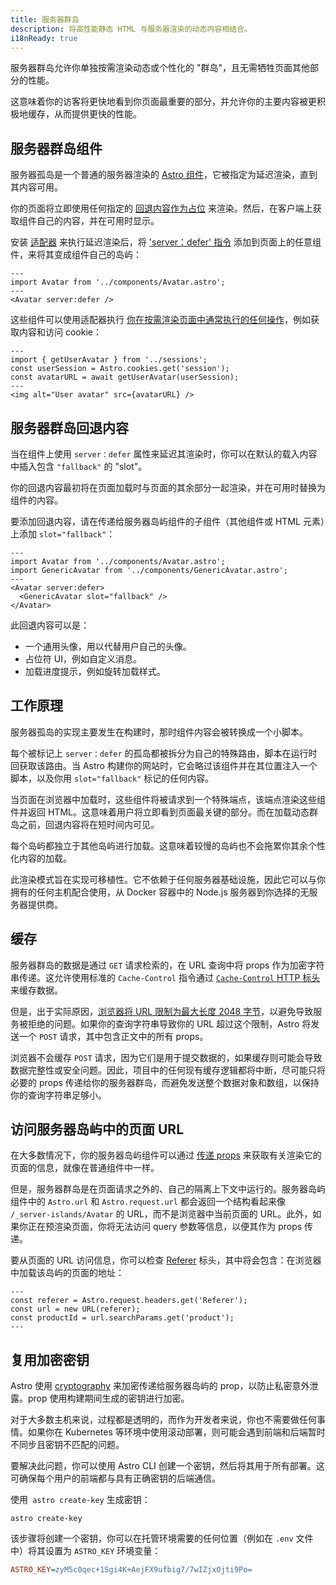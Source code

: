 ```yaml
---
title: 服务器群岛
description: 将高性能静态 HTML 与服务器渲染的动态内容相结合。
i18nReady: true
---
```


服务器群岛允许你单独按需渲染动态或个性化的 "群岛"，且无需牺牲页面其他部分的性能。

这意味着你的访客将更快地看到你页面最重要的部分，并允许你的主要内容被更积极地缓存，从而提供更快的性能。

## 服务器群岛组件

服务器孤岛是一个普通的服务器渲染的 [Astro 组件](/zh-cn/basics/astro-components/)，它被指定为延迟渲染，直到其内容可用。

你的页面将立即使用任何指定的 [回退内容作为占位](#服务器群岛回退内容) 来渲染。然后，在客户端上获取组件自己的内容，并在可用时显示。

安装 [适配器](/zh-cn/guides/on-demand-rendering/#服务器适配器) 来执行延迟渲染后，将 ['server：defer' 指令](/zh-cn/reference/directives-reference/#服务器端指令) 添加到页面上的任意组件，来将其变成组件自己的岛屿：

```astro title="src/pages/index.astro" "server:defer"
---
import Avatar from '../components/Avatar.astro';
---
<Avatar server:defer />
```

这些组件可以使用适配器执行 [你在按需渲染页面中通常执行的任何操作](/zh-cn/guides/on-demand-rendering/#按需渲染特性)，例如获取内容和访问 cookie：

```astro title="src/components/Avatar.astro"
---
import { getUserAvatar } from '../sessions';
const userSession = Astro.cookies.get('session');
const avatarURL = await getUserAvatar(userSession);
---
<img alt="User avatar" src={avatarURL} />
```

## 服务器群岛回退内容

当在组件上使用 `server：defer` 属性来延迟其渲染时，你可以在默认的载入内容中插入包含 `"fallback"` 的 "slot"。

你的回退内容最初将在页面加载时与页面的其余部分一起渲染，并在可用时替换为组件的内容。

要添加回退内容，请在传递给服务器岛屿组件的子组件（其他组件或 HTML 元素）上添加 `slot="fallback"`：

```astro
---
import Avatar from '../components/Avatar.astro';
import GenericAvatar from '../components/GenericAvatar.astro';
---
<Avatar server:defer>
  <GenericAvatar slot="fallback" />
</Avatar>
```

此回退内容可以是：

- 一个通用头像，用以代替用户自己的头像。
- 占位符 UI，例如自定义消息。
- 加载进度提示，例如旋转加载样式。


## 工作原理

服务器孤岛的实现主要发生在构建时，那时组件内容会被转换成一个小脚本。

每个被标记上 `server：defer` 的孤岛都被拆分为自己的特殊路由，脚本在运行时回获取该路由。当 Astro 构建你的网站时，它会略过该组件并在其位置注入一个脚本，以及你用 `slot="fallback"` 标记的任何内容。

当页面在浏览器中加载时，这些组件将被请求到一个特殊端点，该端点渲染这些组件并返回 HTML。这意味着用户将立即看到页面最关键的部分。而在加载动态群岛之前，回退内容将在短时间内可见。

每个岛屿都独立于其他岛屿进行加载。这意味着较慢的岛屿也不会拖累你其余个性化内容的加载。

此渲染模式旨在实现可移植性。它不依赖于任何服务器基础设施，因此它可以与你拥有的任何主机配合使用，从 Docker 容器中的 Node.js 服务器到你选择的无服务器提供商。

## 缓存

服务器群岛的数据是通过 `GET` 请求检索的，在 URL 查询中将 props 作为加密字符串传递。这允许使用标准的 `Cache-Control` 指令通过 [`Cache-Control` HTTP 标头](https://developer.mozilla.org/zh-CN/docs/Web/HTTP/Headers/Cache-Control) 来缓存数据。

但是，出于实际原因，[浏览器将 URL 限制为最大长度 2048 字节](https://chromium.googlesource.com/chromium/src/+/master/docs/security/url_display_guidelines/url_display_guidelines.md#url-length)，以避免导致服务被拒绝的问题。如果你的查询字符串导致你的 URL 超过这个限制，Astro 将发送一个 `POST` 请求，其中包含正文中的所有 props。

浏览器不会缓存 `POST` 请求，因为它们是用于提交数据的，如果缓存则可能会导致数据完整性或安全问题。因此，项目中的任何现有缓存逻辑都将中断，尽可能只将必要的 props 传递给你的服务器群岛，而避免发送整个数据对象和数组，以保持你的查询字符串足够小。

## 访问服务器岛屿中的页面 URL

在大多数情况下，你的服务器岛屿组件可以通过 [传递 props](/zh-cn/basics/astro-components/#组件参数) 来获取有关渲染它的页面的信息，就像在普通组件中一样。

但是，服务器群岛是在页面请求之外的、自己的隔离上下文中运行的。服务器岛屿组件中的 `Astro.url` 和 `Astro.request.url` 都会返回一个结构看起来像 `/_server-islands/Avatar` 的 URL，而不是浏览器中当前页面的 URL。此外，如果你正在预渲染页面，你将无法访问 query 参数等信息，以便其作为 props 传递。

要从页面的 URL 访问信息，你可以检查 [Referer](https://developer.mozilla.org/zh-CN/docs/Web/HTTP/Headers/Referer) 标头，其中将会包含：在浏览器中加载该岛屿的页面的地址：

```astro
---
const referer = Astro.request.headers.get('Referer');
const url = new URL(referer);
const productId = url.searchParams.get('product');
---
```

## 复用加密密钥

Astro 使用 [cryptography](https://developer.mozilla.org/zh-CN/docs/Glossary/Cryptography) 来加密传递给服务器岛屿的 prop，以防止私密意外泄露。prop 使用构建期间生成的密钥进行加密。

对于大多数主机来说，过程都是透明的，而作为开发者来说，你也不需要做任何事情。如果你在 Kubernetes 等环境中使用滚动部署，则可能会遇到前端和后端暂时不同步且密钥不匹配的问题。

要解决此问题，你可以使用 Astro CLI 创建一个密钥，然后将其用于所有部署。这可确保每个用户的前端都与具有正确密钥的后端通信。

使用` astro create-key` 生成密钥：

```shell
astro create-key
```

该步骤将创建一个密钥，你可以在托管环境需要的任何位置（例如在 `.env` 文件中）将其设置为 `ASTRO_KEY` 环境变量：

```ini title=".env"
ASTRO_KEY=zyM5c0qec+1Sgi4K+AejFX9ufbig7/7wIZjxOjti9Po=
```
